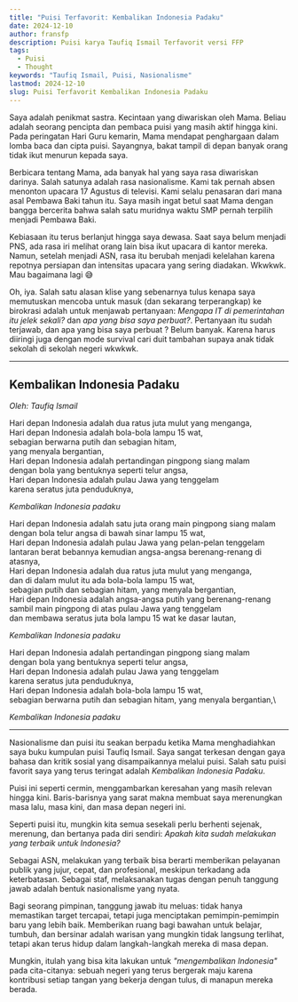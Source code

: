 ```yaml
---
title: "Puisi Terfavorit: Kembalikan Indonesia Padaku"
date: 2024-12-10
author: fransfp
description: Puisi karya Taufiq Ismail Terfavorit versi FFP
tags:
  - Puisi
  - Thought
keywords: "Taufiq Ismail, Puisi, Nasionalisme"
lastmod: 2024-12-10
slug: Puisi Terfavorit Kembalikan Indonesia Padaku
---
```


Saya adalah penikmat sastra. Kecintaan yang diwariskan oleh Mama. Beliau adalah seorang pencipta dan pembaca puisi yang masih aktif hingga kini. Pada peringatan Hari Guru kemarin, Mama mendapat penghargaan dalam lomba baca dan cipta puisi. Sayangnya, bakat tampil di depan banyak orang tidak ikut menurun kepada saya.

Berbicara tentang Mama, ada banyak hal yang saya rasa diwariskan darinya. Salah satunya adalah rasa nasionalisme. Kami tak pernah absen menonton upacara 17 Agustus di televisi. Kami selalu penasaran dari mana asal Pembawa Baki tahun itu. Saya masih ingat betul saat Mama dengan bangga bercerita bahwa salah satu muridnya waktu SMP pernah terpilih menjadi Pembawa Baki.

Kebiasaan itu terus berlanjut hingga saya dewasa. Saat saya belum menjadi PNS, ada rasa iri melihat orang lain bisa ikut upacara di kantor mereka. Namun, setelah menjadi ASN, rasa itu berubah menjadi kelelahan karena repotnya persiapan dan intensitas upacara yang sering diadakan. Wkwkwk. Mau bagaimana lagi 😅

Oh, iya. Salah satu alasan klise yang sebenarnya tulus kenapa saya memutuskan mencoba untuk masuk (dan sekarang terperangkap) ke birokrasi adalah untuk menjawab pertanyaan: *Mengapa IT di pemerintahan itu jelek sekali?* dan *apa yang bisa saya perbuat?*. Pertanyaan itu sudah terjawab, dan apa yang bisa saya perbuat ? Belum banyak. Karena harus diiringi juga dengan mode survival cari duit tambahan supaya anak tidak sekolah di sekolah negeri wkwkwk.

---

## Kembalikan Indonesia Padaku

_Oleh: Taufiq Ismail_

Hari depan Indonesia adalah dua ratus juta mulut yang menganga,\
Hari depan Indonesia adalah bola-bola lampu 15 wat,\
sebagian berwarna putih dan sebagian hitam,\
yang menyala bergantian,\
Hari depan Indonesia adalah pertandingan pingpong siang malam\
dengan bola yang bentuknya seperti telur angsa,\
Hari depan Indonesia adalah pulau Jawa yang tenggelam\
karena seratus juta penduduknya,

_Kembalikan Indonesia padaku_

Hari depan Indonesia adalah satu juta orang main pingpong siang malam\
dengan bola telur angsa di bawah sinar lampu 15 wat,\
Hari depan Indonesia adalah pulau Jawa yang pelan-pelan tenggelam\
lantaran berat bebannya kemudian angsa-angsa berenang-renang di atasnya,\
Hari depan Indonesia adalah dua ratus juta mulut yang menganga,\
dan di dalam mulut itu ada bola-bola lampu 15 wat,\
sebagian putih dan sebagian hitam, yang menyala bergantian,\
Hari depan Indonesia adalah angsa-angsa putih yang berenang-renang\
sambil main pingpong di atas pulau Jawa yang tenggelam\
dan membawa seratus juta bola lampu 15 wat ke dasar lautan,

_Kembalikan Indonesia padaku_

Hari depan Indonesia adalah pertandingan pingpong siang malam\
dengan bola yang bentuknya seperti telur angsa,\
Hari depan Indonesia adalah pulau Jawa yang tenggelam\
karena seratus juta penduduknya,\
Hari depan Indonesia adalah bola-bola lampu 15 wat,\
sebagian berwarna putih dan sebagian hitam, yang menyala bergantian,\

_Kembalikan Indonesia padaku_

---

Nasionalisme dan puisi itu seakan berpadu ketika Mama menghadiahkan saya buku kumpulan puisi Taufiq Ismail. Saya sangat terkesan dengan gaya bahasa dan kritik sosial yang disampaikannya melalui puisi. Salah satu puisi favorit saya yang terus teringat adalah *Kembalikan Indonesia Padaku*.

Puisi ini seperti cermin, menggambarkan keresahan yang masih relevan hingga kini. Baris-barisnya yang sarat makna membuat saya merenungkan masa lalu, masa kini, dan masa depan negeri ini.

Seperti puisi itu, mungkin kita semua sesekali perlu berhenti sejenak, merenung, dan bertanya pada diri sendiri: *Apakah kita sudah melakukan yang terbaik untuk Indonesia?*

Sebagai ASN, melakukan yang terbaik bisa berarti memberikan pelayanan publik yang jujur, cepat, dan profesional, meskipun terkadang ada keterbatasan. Sebagai staf, melaksanakan tugas dengan penuh tanggung jawab adalah bentuk nasionalisme yang nyata.

Bagi seorang pimpinan, tanggung jawab itu meluas: tidak hanya memastikan target tercapai, tetapi juga menciptakan pemimpin-pemimpin baru yang lebih baik. Memberikan ruang bagi bawahan untuk belajar, tumbuh, dan bersinar adalah warisan yang mungkin tidak langsung terlihat, tetapi akan terus hidup dalam langkah-langkah mereka di masa depan.

Mungkin, itulah yang bisa kita lakukan untuk *"mengembalikan Indonesia"* pada cita-citanya: sebuah negeri yang terus bergerak maju karena kontribusi setiap tangan yang bekerja dengan tulus, di manapun mereka berada.






